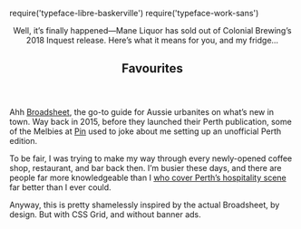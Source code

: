 require('typeface-libre-baskerville')
require('typeface-work-sans')

<Metatags
  title="Brettsheet | May 6 | CSS Grid a day"
  description="An example of using CSS grid every day, from May 1–31st, 2019."
  thumbnail=""
  url="https://cssgrid31.brett.cool"
  pathname="/"
/>

<div className={LayoutStyles.container}>
  <Header/>

  <section className={LayoutStyles.section}>
    <Stories>
      <Story
        title="Mane Liquor finally runs out of Colonial Inquest 2018"
        category="Drinks"
        img={HeroImg}>
        Well, it’s finally happened—Mane Liquor has sold out of Colonial Brewing’s 2018 Inquest release. Here’s what it means for you, and my fridge...
      </Story>
      <Story
        title="Honey or Natural processing?"
        category="Coffee"
        img={CoffeeImg}/>
      <Story
        title="All the places you should visit in Japan. You don’t even have to ask—I’ll be sure to tell you."
        category="Travel"
        img={JapanImg}/>
      <Story
        title="My favourite times at DTC, that I can remember."
        category="Drinks"
        img={DTCImg}/>
      <Story
        title="An ode to Savoy"
        category="Food &amp; Drink"
        img={SavoyImg}/>
    </Stories>
  </section>
  <section className={LayoutStyles.section}>
    <Main>
      <h2 className={LayoutStyles.altHeading}>Favourites</h2>
      <Places>
        <Place img={DTCImg} title="Dutch Trading Co" category="Bar"/>
        <Place img={AboutLifeImg} title="About Life Coffee Brewers" category="Coffee"/>
        <Place img={BlastaImg} title="Blasta Brewing Co" category="Bar"/>
        <Place img={IppudoImg} title="Ippudo" category="Restaurant"/>
        <Place img={LaikaImg} title="Laika" category="Coffee"/>
        <Place img={OnibusImg} title="Onibus" category="Coffee"/>
      </Places>
    </Main>
  </section>
</div>

<Footer date={6} prev={true}>

Ahh [Broadsheet][b], the go-to guide for Aussie urbanites on what’s new in town. Way back in 2015, before they launched their Perth publication, some of the Melbies at [Pin][pin] used to joke about me setting up an unofficial Perth edition.

To be fair, I was trying to make my way through every newly-opened coffee shop, restaurant, and bar back then. I’m busier these days, and there are people far more knowledgeable than I [who cover Perth’s hospitality scene][josh] far better than I ever could.

Anyway, this is pretty shamelessly inspired by the actual Broadsheet, by design. But with CSS Grid, and without banner ads.

[pin]: https://pinpayments.com "Pin Payments"
[b]: https://www.broadsheet.com.au/perth "Broadsheet"
[josh]: http://downby12th.com "Down by 12th Avenue, a project by Josh Wells"

</Footer>
